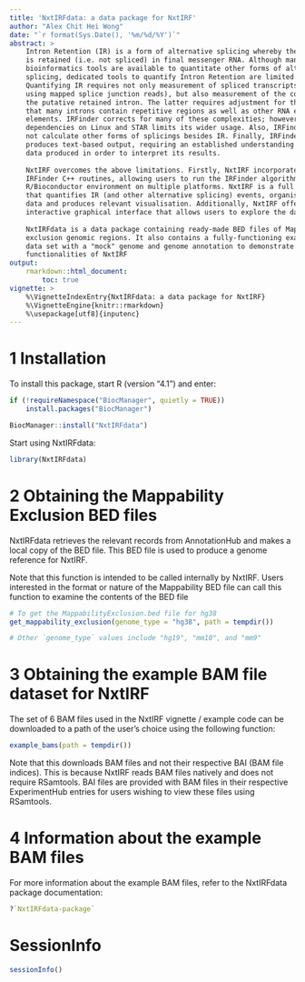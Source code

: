 ```yaml
---
title: 'NxtIRFdata: a data package for NxtIRF'
author: "Alex Chit Hei Wong"
date: "`r format(Sys.Date(), '%m/%d/%Y')`"
abstract: >
    Intron Retention (IR) is a form of alternative splicing whereby the intron 
    is retained (i.e. not spliced) in final messenger RNA. Although many 
    bioinformatics tools are available to quantitate other forms of alternative
    splicing, dedicated tools to quantify Intron Retention are limited. 
    Quantifying IR requires not only measurement of spliced transcripts (often 
    using mapped splice junction reads), but also measurement of the coverage of
    the putative retained intron. The latter requires adjustment for the fact 
    that many introns contain repetitive regions as well as other RNA expressing
    elements. IRFinder corrects for many of these complexities; however its 
    dependencies on Linux and STAR limits its wider usage. Also, IRFinder does
    not calculate other forms of splicings besides IR. Finally, IRFinder 
    produces text-based output, requiring an established understanding of the
    data produced in order to interpret its results.
    
    NxtIRF overcomes the above limitations. Firstly, NxtIRF incorporates the
    IRFinder C++ routines, allowing users to run the IRFinder algorithm in the
    R/Bioconductor environment on multiple platforms. NxtIRF is a full pipeline
    that quantifies IR (and other alternative splicing) events, organises the
    data and produces relevant visualisation. Additionally, NxtIRF offers an
    interactive graphical interface that allows users to explore the data.
    
    NxtIRFdata is a data package containing ready-made BED files of Mappability
    exclusion genomic regions. It also contains a fully-functioning example
    data set with a "mock" genome and genome annotation to demonstrate the
    functionalities of NxtIRF
output:
    rmarkdown::html_document:
        toc: true
vignette: >
    %\VignetteIndexEntry{NxtIRFdata: a data package for NxtIRF}
    %\VignetteEngine{knitr::rmarkdown}
    %\usepackage[utf8]{inputenc}
---
```


# 1 Installation

To install this package, start R (version "4.1") and enter: 

```r
if (!requireNamespace("BiocManager", quietly = TRUE))
    install.packages("BiocManager")

BiocManager::install("NxtIRFdata")
```

Start using NxtIRFdata:

```r
library(NxtIRFdata)
```

# 2 Obtaining the Mappability Exclusion BED files

NxtIRFdata retrieves the relevant records from AnnotationHub and makes a local
copy of the BED file. This BED file is used to produce a genome reference
for NxtIRF.

Note that this function is intended to be called internally by NxtIRF. Users
interested in the format or nature of the Mappability BED file can call this
function to examine the contents of the BED file

```r

# To get the MappabilityExclusion.bed file for hg38
get_mappability_exclusion(genome_type = "hg38", path = tempdir())

# Other `genome_type` values include "hg19", "mm10", and "mm9"
```

# 3 Obtaining the example BAM file dataset for NxtIRF

The set of 6 BAM files used in the NxtIRF vignette / example code can be
downloaded to a path of the user's choice using the following function:

```r
example_bams(path = tempdir())
```

Note that this downloads BAM files and not their respective BAI (BAM file 
indices). This is because NxtIRF reads BAM files natively and does not require
RSamtools. BAI files are provided with BAM files in their respective
ExperimentHub entries for users wishing to view these files using RSamtools.

# 4 Information about the example BAM files

For more information about the example BAM files, refer to the NxtIRFdata
package documentation:

```r
?`NxtIRFdata-package`
```

# SessionInfo

```r
sessionInfo()
```